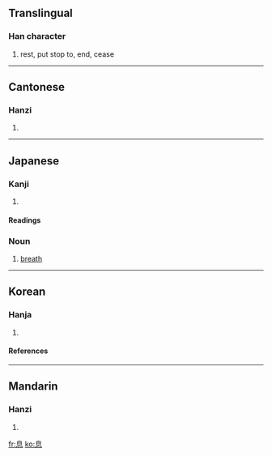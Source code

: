 ==Translingual==

===Han character===
{{Han char|rn=61|rad=心|as=06|sn=10|four=2633<sub>0</sub>|canj=竹山心 (HUP)}}
# rest, put stop to, end, cease

----
==Cantonese==

===Hanzi===
{{yue-hanzi|jyut=|y=sik1}}
# {{defn|Cantonese}}

----
==Japanese==

===Kanji===
{{ja-kanji|grade=|rs=心06}}
# {{defn|Japanese}} 

====Readings====
{{ja-readings|on=[[そく]] ([[soku]])|kun=[[いき]] ([[iki]]), [[やすむ]] ([[yasumu]]), [[やめる]] ([[yameru]])}}

===Noun===
{{ja-noun|k|count=|hira=いき|kata=|rom=iki|kanji=|kyu=|shin=|hidx=}}
# [[breath]]

----
==Korean==

===Hanja===
{{ko-hanja|hangeul=식|eumhun=|rv=sik|mr=sik|y=sik}}
# {{defn|Korean}}

====References====
{{Han ref|kx=0385.200|dkj=10601|dj=0717.100|hdz=42291.040|uh=606F|ud=24687|bh=AEA7|bd=44711}}

----
==Mandarin==

===Hanzi===
{{cmn-hanzi|pin=[[xī]] (xi1)|wg=hsi<sup>1</sup>}}
# {{defn|Mandarin}}

[[fr:息]]
[[ko:息]]